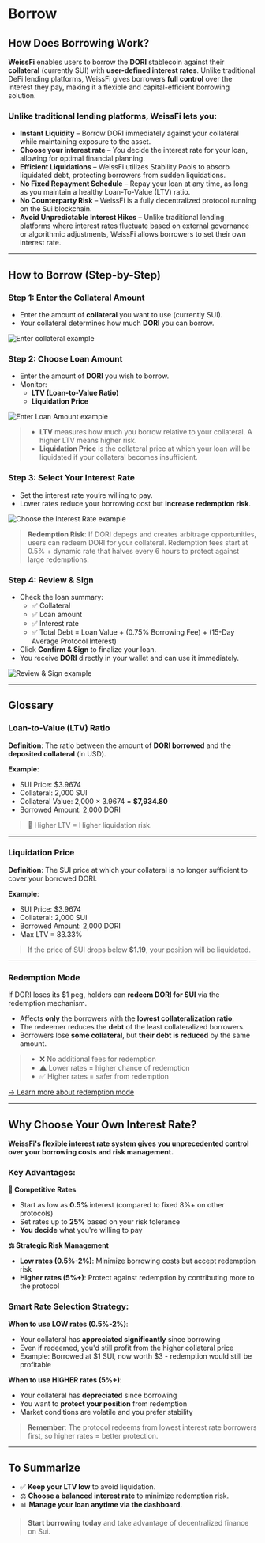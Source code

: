 # Borrow

## How Does Borrowing Work?

**WeissFi** enables users to borrow the **DORI** stablecoin against their **collateral** (currently SUI) with **user-defined interest rates**. Unlike traditional DeFi lending platforms, WeissFi gives borrowers **full control** over the interest they pay, making it a flexible and capital-efficient borrowing solution.

### Unlike traditional lending platforms, WeissFi lets you:

- **Instant Liquidity** – Borrow DORI immediately against your collateral while maintaining exposure to the asset.
- **Choose your interest rate** – You decide the interest rate for your loan, allowing for optimal financial planning.
- **Efficient Liquidations** – WeissFi utilizes Stability Pools to absorb liquidated debt, protecting borrowers from sudden liquidations.
- **No Fixed Repayment Schedule** – Repay your loan at any time, as long as you maintain a healthy Loan-To-Value (LTV) ratio.
- **No Counterparty Risk** – WeissFi is a fully decentralized protocol running on the Sui blockchain.
- **Avoid Unpredictable Interest Hikes** – Unlike traditional lending platforms where interest rates fluctuate based on external governance or algorithmic adjustments, WeissFi allows borrowers to set their own interest rate.

---

## How to Borrow (Step-by-Step)

### Step 1: Enter the Collateral Amount

- Enter the amount of **collateral** you want to use (currently SUI).
- Your collateral determines how much **DORI** you can borrow.

<img src="/img/step1.png" alt="Enter collateral example" width="full" rounded="20px" />

### Step 2: Choose Loan Amount

- Enter the amount of **DORI** you wish to borrow.
- Monitor:
  - **LTV (Loan-to-Value Ratio)**
  - **Liquidation Price**

<img src="/img/step2.png" alt="Enter Loan Amount example" width="full" rounded="20px" />

> - **LTV** measures how much you borrow relative to your collateral. A higher LTV means higher risk.  
> - **Liquidation Price** is the collateral price at which your loan will be liquidated if your collateral becomes insufficient.

### Step 3: Select Your Interest Rate

- Set the interest rate you’re willing to pay.
- Lower rates reduce your borrowing cost but **increase redemption risk**.

<img src="/img/step3.png" alt="Choose the Interest Rate example" width="full" rounded="20px" />

> **Redemption Risk**: If DORI depegs and creates arbitrage opportunities, users can redeem DORI for your collateral. Redemption fees start at 0.5% + dynamic rate that halves every 6 hours to protect against large redemptions.

### Step 4: Review & Sign

- Check the loan summary:
  - ✅ Collateral
  - ✅ Loan amount
  - ✅ Interest rate
  - ✅ Total Debt = Loan Value + (0.75% Borrowing Fee) + (15-Day Average Protocol Interest)
- Click **Confirm & Sign** to finalize your loan.
- You receive **DORI** directly in your wallet and can use it immediately.

<img src="/img/step4.png" alt="Review & Sign example" width="full" rounded="20px" />

---

## Glossary

### Loan-to-Value (LTV) Ratio

**Definition**: The ratio between the amount of **DORI borrowed** and the **deposited collateral** (in USD).

**Example**:

- SUI Price: $3.9674  
- Collateral: 2,000 SUI  
- Collateral Value: 2,000 × 3.9674 = **$7,934.80**  
- Borrowed Amount: 2,000 DORI


> 🔺 Higher LTV = Higher liquidation risk.

---

### Liquidation Price

**Definition**: The SUI price at which your collateral is no longer sufficient to cover your borrowed DORI.


**Example**:

- SUI Price: $3.9674  
- Collateral: 2,000 SUI  
- Borrowed Amount: 2,000 DORI  
- Max LTV = 83.33%


> If the price of SUI drops below **$1.19**, your position will be liquidated.

---

### Redemption Mode 

If DORI loses its $1 peg, holders can **redeem DORI for SUI** via the redemption mechanism.

- Affects **only** the borrowers with the **lowest collateralization ratio**.
- The redeemer reduces the **debt** of the least collateralized borrowers.
- Borrowers lose **some collateral**, but **their debt is reduced** by the same amount.

> - ❌ No additional fees for redemption  
> - ⚠️ Lower rates = higher chance of redemption  
> - ✅ Higher rates = safer from redemption

[→ Learn more about redemption mode](/docs/redemption)

---

## Why Choose Your Own Interest Rate?

**WeissFi's flexible interest rate system gives you unprecedented control over your borrowing costs and risk management.**

### Key Advantages:

**🎯 Competitive Rates**
- Start as low as **0.5%** interest (compared to fixed 8%+ on other protocols)
- Set rates up to **25%** based on your risk tolerance
- **You decide** what you're willing to pay

**⚖️ Strategic Risk Management**
- **Low rates (0.5%-2%)**: Minimize borrowing costs but accept redemption risk
- **Higher rates (5%+)**: Protect against redemption by contributing more to the protocol

### Smart Rate Selection Strategy:

**When to use LOW rates (0.5%-2%)**:
- Your collateral has **appreciated significantly** since borrowing
- Even if redeemed, you'd still profit from the higher collateral price
- Example: Borrowed at $1 SUI, now worth $3 - redemption would still be profitable

**When to use HIGHER rates (5%+)**:
- Your collateral has **depreciated** since borrowing  
- You want to **protect your position** from redemption
- Market conditions are volatile and you prefer stability

> **Remember**: The protocol redeems from lowest interest rate borrowers first, so higher rates = better protection.

---

## To Summarize

- ✅ **Keep your LTV low** to avoid liquidation.  
- ⚖️ **Choose a balanced interest rate** to minimize redemption risk.  
- 📊 **Manage your loan anytime via the dashboard**.

> **Start borrowing today** and take advantage of decentralized finance on Sui.
